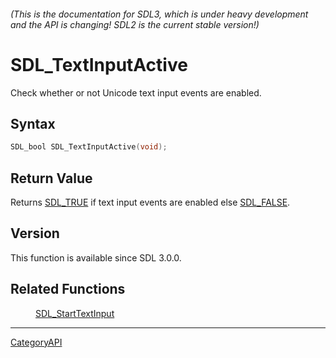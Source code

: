 ====== (This is the documentation for SDL3, which is under heavy development and the API is changing! SDL2 is the current stable version!) ======
= SDL_TextInputActive =

Check whether or not Unicode text input events are enabled.

== Syntax ==

<syntaxhighlight lang='c'>
SDL_bool SDL_TextInputActive(void);
</syntaxhighlight>

== Return Value ==

Returns [[SDL_TRUE]] if text input events are enabled else [[SDL_FALSE]].

== Version ==

This function is available since SDL 3.0.0.

== Related Functions ==

:[[SDL_StartTextInput]]

----
[[CategoryAPI]]


